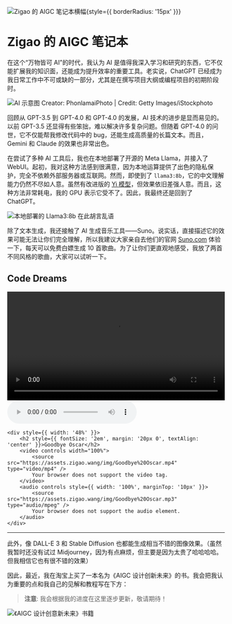 ![Zigao 的 AIGC 笔记本横幅](https://assets.zigao.wang/img/banner.jpg){style={{ borderRadius: '15px' }}}

# Zigao 的 AIGC 笔记本

在这个“万物皆可 AI”的时代，我认为 AI 是值得我深入学习和研究的东西，它不仅能扩展我的知识面，还能成为提升效率的重要工具。老实说，ChatGPT 已经成为我日常工作中不可或缺的一部分，尤其是在撰写项目大纲或编程项目的初期阶段时。

![AI 示意图 Creator: PhonlamaiPhoto | Credit: Getty Images/iStockphoto](https://assets.zigao.wang/img/20240720164857.png)

回顾从 GPT-3.5 到 GPT-4.0 和 GPT-4.0 的发展，AI 技术的进步是显而易见的。以前 GPT-3.5 还显得有些笨拙，难以解决许多复杂问题。但随着 GPT-4.0 的问世，它不仅能帮我修改代码中的 bug，还能生成高质量的长篇文本。而且，Gemini 和 Claude 的效果也非常出色。

在尝试了多种 AI 工具后，我也在本地部署了开源的 Meta Llama，并接入了 WebUI。起初，我对这种方法感到很满意，因为本地运算提供了出色的隐私保护，完全不依赖外部服务器或互联网。然而，即使到了 `llama3:8b`，它的中文理解能力仍然不尽如人意。虽然有改进版的 [Yi 模型](https://github.com/01-ai/Yi)，但效果依旧差强人意。而且，这种方法非常耗电，我的 GPU 表示它受不了。因此，我最终还是回到了 ChatGPT。

![本地部署的 Llama3:8b 在此胡言乱语](https://assets.zigao.wang/img/CleanShot%202024-07-20%20at%2016.44.23@2x.png)

除了文本生成，我还接触了 AI 生成音乐工具——Suno。说实话，直接描述它的效果可能无法让你们完全理解，所以我建议大家亲自去他们的官网 [Suno.com](http://suno.com/) 体验一下，每天可以免费白嫖生成 10 首歌曲。为了让你们更直观地感受，我放了两首不同风格的歌曲，大家可以试听一下。

<div style={{ display: 'flex', justifyContent: 'space-between', margin: '20px 0' }}>
    <div style={{ width: '48%' }}>
        <h2 style={{ fontSize: '2em', margin: '20px 0', textAlign: 'center' }}>Code Dreams</h2>
        <video controls width="100%">
            <source src="https://assets.zigao.wang/img/Code%20Dreams.mp4" type="video/mp4" />
            Your browser does not support the video tag.
        </video>
        <audio controls style={{ width: '100%', marginTop: '10px' }}>
            <source src="https://assets.zigao.wang/img/Code%20Dreams.mp3" type="audio/mpeg" />
            Your browser does not support the audio element.
        </audio>
    </div>

    <div style={{ width: '48%' }}>
        <h2 style={{ fontSize: '2em', margin: '20px 0', textAlign: 'center' }}>Goodbye Oscar</h2>
        <video controls width="100%">
            <source src="https://assets.zigao.wang/img/Goodbye%20Oscar.mp4" type="video/mp4" />
            Your browser does not support the video tag.
        </video>
        <audio controls style={{ width: '100%', marginTop: '10px' }}>
            <source src="https://assets.zigao.wang/img/Goodbye%20Oscar.mp3" type="audio/mpeg" />
            Your browser does not support the audio element.
        </audio>
    </div>
</div>

---

此外，像 DALL-E 3 和 Stable Diffusion 也都能生成相当不错的图像效果。（虽然我暂时还没有试过 Midjourney，因为有点麻烦，但主要是因为太贵了哈哈哈哈。但我相信它也有很不错的效果）

因此，最近，我在淘宝上买了一本名为《AIGC 设计创新未来》的书。我会把我认为重要的点和我自己的见解和教程写在下方：

> **注意**: 我会根据我的进度在这里逐步更新，敬请期待！

![《AIGC 设计创意新未来》书籍](https://assets.zigao.wang/img/20240720160919.png)